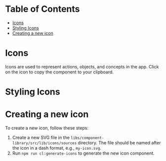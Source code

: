 
<Meta title="Core/Icon" />

# Table of Contents
- [Icons](#icons)
- [Styling Icons](#styling-icons)
- [Creating a new icon](#creating-a-new-icon)

# Icons
Icons are used to represent actions, objects, and concepts in the app. Click on the icon to copy the component to your clipboard.

<IconHelper />

# Styling Icons
<div style={{ height: 300 }} className="border flex items-center justify-center p-6 rounded">
  <Story of={IconStory.Primary} />
</div>
<Controls of={IconStory.Primary} />
<Source of={IconStory.Primary} />

# Creating a new icon
To create a new icon, follow these steps:

1. Create a new SVG file in the `libs/component-library/src/lib/icons/sources` directory. The file should be named after the icon in a dash format, e.g., `my-icon.svg`.
2. Run `npm run cl:generate-icons` to generate the new icon component.

